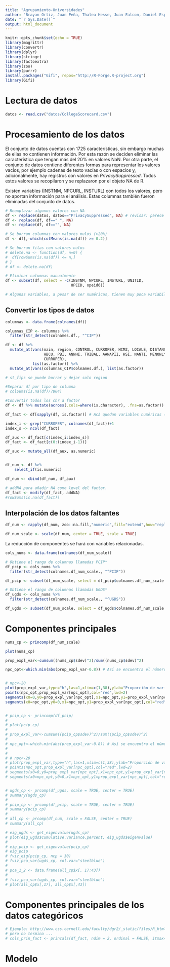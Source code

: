 ```yaml
---
title: "Agrupamiento-Universidades"
author: "Brayan Ortiz, Juan Peña, Thalea Hesse, Juan Falcon, Daniel Espinal"
date: "`r Sys.Date()`"
output: html_document
---
```


```r
knitr::opts_chunk$set(echo = TRUE)
library(magrittr)
library(convertr)
library(dplyr)
library(stringr)
library(factoextra)
library(zoo)
library(purrr)
install.packages("Gifi", repos="http://R-Forge.R-project.org")
library(Gifi)
```


# Lectura de datos

```r
datos <- read.csv("datos/CollegeScorecard.csv")
```

# Procesamiento de los datos

El conjunto de datos cuentas con 1725 características, sin embargo muchas de ellas no contienen información. Por esta razón se deciden eliminar las característica que tengan más del 20% en valores NaN. Por otra parte, el conjunto de datos contiene diferentes formas para representar los valores vacíos, por ejemplo cadenas de texto vacías o con espacios y, adicionalmente, hay registros con valores en *PrivacySuppressed*. Todos estos valores se recopilaron y se replazaron por el objeto NA de R.  

Existen variables (INSTNM, NPCURL, INSTURL) con todos los valores, pero no aportan información para el análisis. Estas columnas también fueron eliminadas del conjunto de datos.


```r
# Reemplazar algunos valores con NA
df <- replace(datos, datos=="PrivacySuppressed", NA) # revisar: parece que quedan como strings
df <- replace(df, df==" ", NA)
df <- replace(df, df=="", NA)

# Se borran columnas con valores nulos (>20%)
df <- df[,-which(colMeans(is.na(df)) >= 0.2)]

# Se borran filas con valores nulos
# delete.na <- function(df, n=0) {
#  df[rowSums(is.na(df)) <= n,]
# }
# df <- delete.na(df)

# Eliminar columnas manualmente
df <- subset(df, select = -c(INSTNM, NPCURL, INSTURL, UNITID, 
                             OPEID, opeid6))

# Algunas variables, a pesar de ser numéricas, tienen muy poca variabilidad: poolyrs
```

## Convertir los tipos de datos

```r
columnas <- data.frame(colnames(df))

columnas_CIP <- columnas %>% 
  filter(str_detect(colnames.df., "^CIP"))

df <- df %>% 
  mutate_at(vars(main, region, CONTROL, CURROPER, HCM2, LOCALE, DISTANCEONLY, STABBR, st_fips,
                 HBCU, PBI, ANNHI, TRIBAL, AANAPII, HSI, NANTI, MENONLY, WOMENONLY, PREDDEG, HIGHDEG,
                 CURROPER), 
            list(as.factor)) %>% 
  mutate_at(vars(columnas_CIP$colnames.df.), list(as.factor))

# st_fips se puede borrar y dejar solo region
```

```r
#Separar df por tipo de columna
# colSums(is.na(df)/7804)

#Convertir todos los chr a factor
df <- df %>% mutate(across(.cols=where(is.character), .fns=as.factor))

df_fact <- df[sapply(df, is.factor)] # Acá quedan variables numéricas (RARO xd)

index_i <- grep("CURROPER", colnames(df_fact))+1
index_s <- ncol(df_fact)

df_aux <- df_fact[c(index_i:index_s)]
df_fact <- df_fact[c(0:(index_i-1))]

df_aux <- mutate_all(df_aux, as.numeric)


df_num <- df %>% 
    select_if(is.numeric)

df_num <- cbind(df_num, df_aux)

# addNA para añadir NA como level del factor.
df_fact <- modify(df_fact, addNA)
#rowSums(is.na(df_fact))
```
 
## Interpolación de los datos faltantes

```r
df_num <- rapply(df_num, zoo::na.fill,"numeric",fill="extend",how="replace")

df_num_scale <- scale(df_num, center = TRUE, scale = TRUE)
```

La reducción de componentes se hará con variables relacionadas.

```r
cols_nums <- data.frame(colnames(df_num_scale))

# Obtiene el rango de columnas llamadas PCIP*
df_pcip <- cols_nums %>% 
  filter(str_detect(colnames.df_num_scale., "^PCIP"))

df_pcip <- subset(df_num_scale, select = df_pcip$colnames.df_num_scale.)

# Obtiene el rango de columnas llamadas UGDS*
df_ugds <- cols_nums %>% 
  filter(str_detect(colnames.df_num_scale., "^UGDS"))

df_ugds <- subset(df_num_scale, select = df_ugds$colnames.df_num_scale.)
```

# Componentes principales

```r
nums_cp <- princomp(df_num_scale)

plot(nums_cp)

prop_expl_var<-cumsum((nums_cp$sdev)^2)/sum((nums_cp$sdev)^2)

npc_opt<-which.min(abs(prop_expl_var-0.8)) # Así se encuentra el número de componentes principales que explican aproximadamente el 80% de la variabilidad


# npc<-20
plot(prop_expl_var,type="h",las=1,xlim=c(1,38),ylab="Proporción de varianza explicada",xlab="m")
points(npc_opt,prop_expl_var[npc_opt],col="red",lwd=2)
segments(x0=0,y0=prop_expl_var[npc_opt],x1=npc_opt,y1=prop_expl_var[npc_opt],col="red",lwd=2)
segments(x0=npc_opt,y0=0,x1=npc_opt,y1=prop_expl_var[npc_opt],col="red",lwd=2)


# pcip_cp <- princomp(df_pcip)
# 
# plot(pcip_cp)
# 
# prop_expl_var<-cumsum((pcip_cp$sdev)^2)/sum((pcip_cp$sdev)^2)
# 
# npc_opt<-which.min(abs(prop_expl_var-0.8)) # Así se encuentra el número de componentes principales que explican aproximadamente el 80% de la variabilidad
# 
# 
# # npc<-20
# plot(prop_expl_var,type="h",las=1,xlim=c(1,38),ylab="Proporción de varianza explicada",xlab="m")
# points(npc_opt,prop_expl_var[npc_opt],col="red",lwd=2)
# segments(x0=0,y0=prop_expl_var[npc_opt],x1=npc_opt,y1=prop_expl_var[npc_opt],col="red",lwd=2)
# segments(x0=npc_opt,y0=0,x1=npc_opt,y1=prop_expl_var[npc_opt],col="red",lwd=2)


# ugds_cp <- prcomp(df_ugds, scale = TRUE, center = TRUE)
# summary(ugds_cp)
# 
# pcip_cp <- prcomp(df_pcip, scale = TRUE, center = TRUE)
# summary(pcip_cp)
# 
# all_cp <- prcomp(df_num, scale = FALSE, center = TRUE)
# summary(all_cp)
```

```r
# eig_ugds <- get_eigenvalue(ugds_cp)
# plot(eig_ugds$cumulative.variance.percent, eig_ugds$eigenvalue)
# 
# eig_pcip <- get_eigenvalue(pcip_cp)
# eig_pcip
# fviz_eig(pcip_cp, ncp = 30)
# fviz_pca_var(ugds_cp, col.var="steelblue")
# 
# pca_1_2 <- data.frame(all_cp$x[, 17:43])
# 
# fviz_pca_var(ugds_cp, col.var="steelblue")
# plot(all_cp$x[,17], all_cp$x[,43])
```

# Componentes principales de los datos categóricos

```r
# Ejemplo: http://www.css.cornell.edu/faculty/dgr2/_static/files/R_html/NonlinearPCA.html
# pero no termina ... 
# cols_prin_fact <- princals(df_fact, ndim = 2, ordinal = FALSE, itmax=5)

```


# Modelo

```r
```
